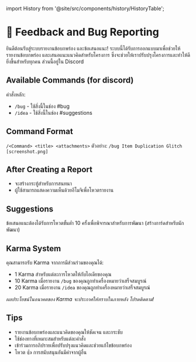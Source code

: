 ﻿import History from '@site/src/components/history/HistoryTable';

# 📢 Feedback and Bug Reporting

ยินดีต้อนรับสู่ระบบรายงานข้อบกพร่อง และข้อเสนอแนะ! ระบบนี้ได้รับการออกแบบมาเพื่อช่วยให้รายงานข้อบกพร่อง และเสนอแนะแนวคิดสำหรับโครงการ
ซึ่งจะช่วยให้เราปรับปรุงโครงการและทำให้ดียิ่งขึ้นสำหรับทุกคน ส่วนนี้อยู่ใน Discord

## Available Commands (for discord)
คำสั่งหลัก:
- `/bug` - ใช้สิ่งนี้ในช่อง #bug
- `/idea` - ใช้สิ่งนี้ในช่อง #suggestions

## Command Format
`/<Command> <title> <attachments>`
ตัวอย่าง: `/bug Item Duplication Glitch [screenshot.png]`

## After Creating a Report
- จะสร้างกระทู้สำหรับการสนทนา
- ผู้ใช้สามารถแสดงความเห็นด้วยอีโมจิเพื่อโหวตรายงาน

## Suggestions
ข้อเสนอแนะต้องได้รับการโหวตขั้นต่ำ 10 ครั้งเพื่อพิจารณาสำหรับการพัฒนา (สร้างการ์ดสำหรับนักพัฒนา)

## Karma System
คุณสามารถรับ Karma จากการมีส่วนร่วมของคุณได้:
- 1 Karma สำหรับแต่ละการโหวตให้กับไอเดียของคุณ
- 10 Karma เมื่อรายงาน `/bug` ของคุณถูกทำเครื่องหมายว่าเสร็จสมบูรณ์
- 20 Karma เมื่อรายงาน `/idea` ของคุณถูกทำเครื่องหมายว่าเสร็จสมบูรณ์

*ผลประโยชน์ในอนาคตของ Karma จะประกาศให้ทราบในภายหลัง โปรดติดตาม!*

## Tips
- รายงานข้อบกพร่องและแนวคิดของคุณให้ชัดเจน และกระชับ
- ใช้ช่องทางที่เหมาะสมสำหรับแต่ละคำสั่ง
- เข้าร่วมการอภิปรายเพื่อปรับปรุงแนวคิดและช่วยแก้ไขข้อบกพร่อง
- โหวต 👍 การสนับสนุนอันมีค่าจากผู้อื่น